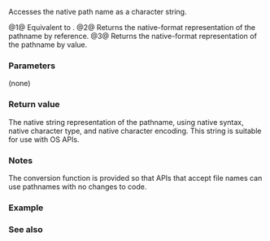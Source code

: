 {{cpp/filesystem/path/title|c_str|native|operator string_type()}}
{{cpp/filesystem/path/navbar}}
{{dcl begin}}
{{dcl|num=1|since=c++17|1=
const value_type* c_str() const noexcept;
}}
{{dcl|num=2|since=c++17|1=
const string_type&amp; native() const noexcept;
}}
{{dcl|num=3|since=c++17|1=
operator string_type() const;
}}
{{dcl end}}

Accesses the native path name as a character string.

@1@ Equivalent to {{c|native().c_str()}}.
@2@ Returns the native-format representation of the pathname by reference.
@3@ Returns the native-format representation of the pathname by value.

===Parameters===
(none)

===Return value===
The native string representation of the pathname, using native syntax, native character type, and native character encoding. This string is suitable for use with OS APIs.

===Notes===
The conversion function {{v|3}} is provided so that APIs that accept {{lc|std::basic_string}} file names can use pathnames with no changes to code.

===Example===
{{cpp/filesystem/path/string_example}}

===See also===
{{dsc begin}}
{{dsc inc|cpp/filesystem/path/dsc string}}
{{dsc inc|cpp/filesystem/path/dsc generic_string}}
{{dsc end}}

{{langlinks|de|es|ja|ru|zh}}